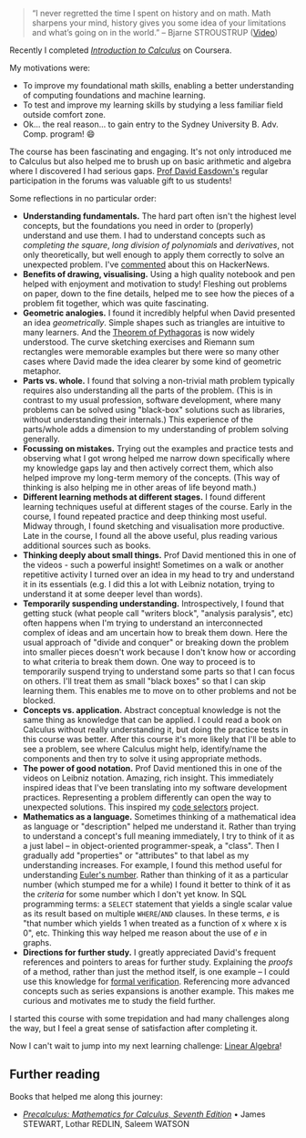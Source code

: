 
> “I never regretted the time I spent on history and on math. Math sharpens your mind, history gives you some idea of your limitations and what’s going on in the world.”
> – Bjarne STROUSTRUP ([Video](https://www.youtube.com/watch?v=-QxI-RP6-HM))

Recently I completed [*Introduction to Calculus*](https://www.coursera.org/learn/introduction-to-calculus) on Coursera.

My motivations were:

* To improve my foundational math skills, enabling a better understanding of computing foundations and machine learning.
* To test and improve my learning skills by studying a less familiar field outside comfort zone.
* Ok... the real reason... to gain entry to the Sydney University B. Adv. Comp. program! 😄

The course has been fascinating and engaging. It's not only introduced me to Calculus but also helped me to brush up on basic arithmetic and algebra where I discovered I had serious gaps. [Prof David Easdown's](https://www.sydney.edu.au/science/about/our-people/academic-staff/david-easdown.html) regular participation in the forums was valuable gift to us students!

Some reflections in no particular order:

* **Understanding fundamentals.** The hard part often isn't the highest level concepts, but the foundations you need in order to (properly) understand and use them. I had to understand concepts such as *completing the square*, *long division of polynomials* and *derivatives*, not only theoretically, but well enough to apply them correctly to solve an unexpected problem. I've [commented](https://news.ycombinator.com/item?id=40083488) about this on HackerNews.
* **Benefits of drawing, visualising.** Using a high quality notebook and pen helped with enjoyment and motivation to study! Fleshing out problems on paper, down to the fine details, helped me to see how the pieces of a problem fit together, which was quite fascinating. <MdxImg alt="Scan of drawings I made while studying sinusoidal curves" src="/images/articles/studying-calculus/studying-calculus-1.jpg" width={300} />
* **Geometric analogies.** I found it incredibly helpful when David presented an idea *geometrically*. Simple shapes such as triangles are intuitive to many learners. And the [Theorem of Pythagoras](https://en.wikipedia.org/wiki/Pythagorean_theorem) is now widely understood. The curve sketching exercises and Riemann sum rectangles were memorable examples but there were so many other cases where David made the idea clearer by some kind of geometric metaphor.
* **Parts vs. whole.** I found that solving a non-trivial math problem typically requires also understanding all the parts of the problem. (This is in contrast to my usual profession, software development, where many problems can be solved using "black-box" solutions such as libraries, without understanding their internals.) This experience of the parts/whole adds a dimension to my understanding of problem solving generally.
* **Focussing on mistakes.** Trying out the examples and practice tests and observing what I got wrong helped me narrow down specifically where my knowledge gaps lay and then actively correct them, which also helped improve my long-term memory of the concepts. (This way of thinking is also helping me in other areas of life beyond math.)
* **Different learning methods at different stages.** I found different learning techniques useful at different stages of the course. Early in the course, I found repeated practice and deep thinking most useful. Midway through, I found sketching and visualisation more productive. Late in the course, I found all the above useful, plus reading various additional sources such as books.
* **Thinking deeply about small things.** Prof David mentioned this in one of the videos - such a powerful insight! Sometimes on a walk or another repetitive activity I turned over an idea in my head to try and understand it in its essentials (e.g. I did this a lot with Leibniz notation, trying to understand it at some deeper level than words).
* **Temporarily suspending understanding.** Introspectively, I found that getting stuck (what people call "writers block", "analysis paralysis", etc) often happens when I'm trying to understand an interconnected complex of ideas and am uncertain how to break them down. Here the usual approach of "divide and conquer" or breaking down the problem into smaller pieces doesn't work because I don't know how or according to what criteria to break them down. One way to proceed is to temporarily suspend trying to understand some parts so that I can focus on others. I'll treat them as small "black boxes" so that I can skip learning them. This enables me to move on to other problems and not be blocked.
* **Concepts vs. application.** Abstract conceptual knowledge is not the same thing as knowledge that can be applied. I could read a book on Calculus without really understanding it, but doing the practice tests in this course was better. After this course it's more likely that I'll be able to see a problem, see where Calculus might help, identify/name the components and then try to solve it using appropriate methods.
* **The power of good notation.** Prof David mentioned this in one of the videos on Leibniz notation. Amazing, rich insight. This immediately inspired ideas that I've been translating into my software development practices. Representing a problem differently can open the way to unexpected solutions. This inspired my [code selectors](/projects/codeselectors) project.
* **Mathematics as a language.** Sometimes thinking of a mathematical idea as language or "description" helped me understand it. Rather than trying to understand a concept's full meaning immediately, I try to think of it as a just label – in object-oriented programmer-speak, a "class". Then I gradually add "properties" or "attributes" to that label as my understanding increases. For example, I found this method useful for understanding [Euler's number](https://en.wikipedia.org/wiki/E_(mathematical_constant)). Rather than thinking of it as a particular number (which stumped me for a while) I found it better to think of it as the *criteria* for some number which I don't yet know. In SQL programming terms: a `SELECT` statement that yields a single scalar value as its result based on multiple `WHERE`/`AND` clauses. In these terms, *e* is "that number which yields 1 when treated as a function of x where x is 0", etc. Thinking this way helped me reason about the use of *e* in graphs.
* **Directions for further study.** I greatly appreciated David's frequent references and pointers to areas for further study. Explaining the *proofs* of a method, rather than just the method itself, is one example – I could use this knowledge for [formal verification](https://en.wikipedia.org/wiki/Formal_verification). Referencing more advanced concepts such as series expansions is another example. This makes me curious and motivates me to study the field further.

I started this course with some trepidation and had many challenges along the way, but I feel a great sense of satisfaction after completing it.

Now I can't wait to jump into my next learning challenge: [Linear Algebra](https://www.coursera.org/learn/introduction-to-linear-algebra)!

## Further reading

Books that helped me along this journey:

- [_Precalculus: Mathematics for Calculus, Seventh Edition_](https://www.amazon.com.au/Precalculus-Mathematics-Calculus-James-Stewart/dp/1305071751) • James STEWART, Lothar REDLIN, Saleem WATSON

